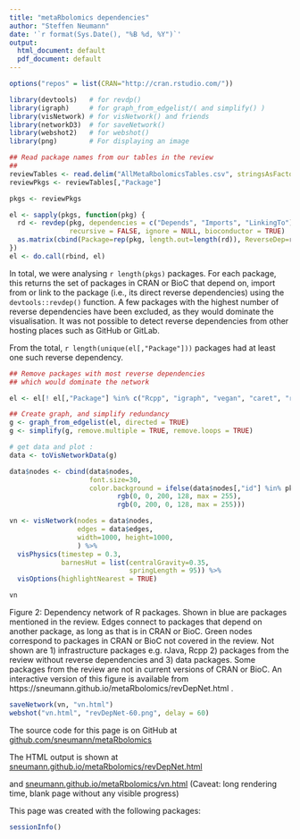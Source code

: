 ```yaml
---
title: "metaRbolomics dependencies"
author: "Steffen Neumann"
date: '`r format(Sys.Date(), "%B %d, %Y")`'
output:
  html_document: default
  pdf_document: default
---
```


```r
options("repos" = list(CRAN="http://cran.rstudio.com/"))

library(devtools)   # for revdp()
library(igraph)     # for graph_from_edgelist/( and simplify() )
library(visNetwork) # for visNetwork() and friends
library(networkD3)  # for saveNetwork()
library(webshot2)   # for webshot()
library(png)        # For displaying an image

```


```r

## Read package names from our tables in the review
##
reviewTables <- read.delim("AllMetaRbolomicsTables.csv", stringsAsFactors = FALSE)
reviewPkgs <- reviewTables[,"Package"]

pkgs <- reviewPkgs

el <- sapply(pkgs, function(pkg) {
  rd <- revdep(pkg, dependencies = c("Depends", "Imports", "LinkingTo"), 
               recursive = FALSE, ignore = NULL, bioconductor = TRUE)
  as.matrix(cbind(Package=rep(pkg, length.out=length(rd)), ReverseDep=rd))
})
el <- do.call(rbind, el)
```

In total, we were analysing `r length(pkgs)` packages.
For each package, this returns the set of packages in CRAN or BioC that depend on, import from or link to the package (i.e., its direct reverse dependencies) using the `devtools::revdep()` function. A few packages with the highest number of reverse dependencies have been excluded, as they would dominate the visualisation. 
It was not possible to detect reverse dependencies from other hosting places such as GitHub or GitLab. 

From the total, `r length(unique(el[,"Package"]))` packages had at least one 
such reverse dependency.

```r

## Remove packages with most reverse dependencies 
## which would dominate the network

el <- el[! el[,"Package"] %in% c("Rcpp", "igraph", "vegan", "caret", "rJava", "reticulate"), ]

## Create graph, and simplify redundancy
g <- graph_from_edgelist(el, directed = TRUE)
g <- simplify(g, remove.multiple = TRUE, remove.loops = TRUE)

# get data and plot :
data <- toVisNetworkData(g)

data$nodes <- cbind(data$nodes, 
                    font.size=30, 
                    color.background = ifelse(data$nodes[,"id"] %in% pkgs , 
                           rgb(0, 0, 200, 128, max = 255), 
                           rgb(0, 200, 0, 128, max = 255)))

vn <- visNetwork(nodes = data$nodes, 
                 edges = data$edges,
                 width=1000, height=1000,
                 ) %>% 
  visPhysics(timestep = 0.3,
             barnesHut = list(centralGravity=0.35,
                              springLength = 95)) %>% 
  visOptions(highlightNearest = TRUE)

vn

```

Figure 2: Dependency network of R packages. Shown in blue are packages mentioned in the review. Edges connect to packages that depend on another package, as long as that is in CRAN or BioC. Green nodes correspond to packages in CRAN or BioC not covered in the review. Not shown are 1) infrastructure packages e.g. rJava, Rcpp 2) packages from the review without reverse dependencies and 3) data packages. Some packages from the review are not in current versions of CRAN or BioC. An interactive version of this figure is available from https://sneumann.github.io/metaRbolomics/revDepNet.html .

```r

saveNetwork(vn, "vn.html")
webshot("vn.html", "revDepNet-60.png", delay = 60)

```

The source code for this page is on GitHub at [github.com/sneumann/metaRbolomics](https://github.com/sneumann/metaRbolomics)

The HTML output is shown at 
[sneumann.github.io/metaRbolomics/revDepNet.html](https://sneumann.github.io/metaRbolomics/revDepNet.html)

and [sneumann.github.io/metaRbolomics/vn.html](https://sneumann.github.io/metaRbolomics/vn.html) (Caveat: long rendering time, blank page without any visible progress)

This page was created with the following packages:

```r
sessionInfo()
```
